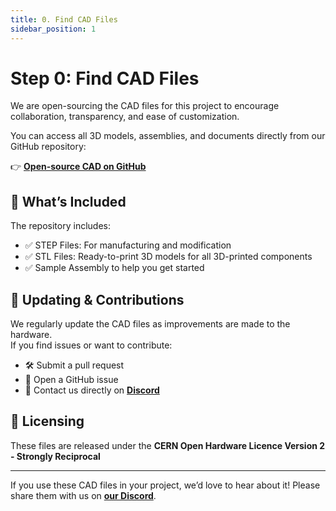 ```yaml
---
title: 0. Find CAD Files
sidebar_position: 1
---
```


# Step 0: Find CAD Files

We are open-sourcing the CAD files for this project to encourage collaboration, transparency, and ease of customization.

You can access all 3D models, assemblies, and documents directly from our GitHub repository:

👉 **[Open-source CAD on GitHub](https://github.com/enactic/openarm_hardware)**

## 📁 What’s Included

The repository includes:

- ✅ STEP Files: For manufacturing and modification
- ✅ STL Files: Ready-to-print 3D models for all 3D-printed components
- ✅ Sample Assembly to help you get started

## 🔄 Updating & Contributions

We regularly update the CAD files as improvements are made to the hardware.  
If you find issues or want to contribute:

- 🛠 Submit a pull request
- 💬 Open a GitHub issue 
- 📧 Contact us directly on **[Discord](https://discord.gg/tpnKxHuJY3)**

## 📌 Licensing

These files are released under the **CERN Open Hardware Licence Version 2 - Strongly Reciprocal**

---

If you use these CAD files in your project, we’d love to hear about it! Please share them with us on **[our Discord](https://discord.gg/tpnKxHuJY3)**.